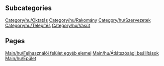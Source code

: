 
== Subcategories ==
[[Category/hu/Oktatás]]
[[Category/hu/Rakomány]]
[[Category/hu/Szervezetek]]
[[Category/hu/Telepítés]]
[[Category/hu/Vasút]]

== Pages ==
[[Main/hu/Felhasználói felület egyéb elemei]]
[[Main/hu/Átlátszósági beállítások]]
[[Main/hu/Épület]]
